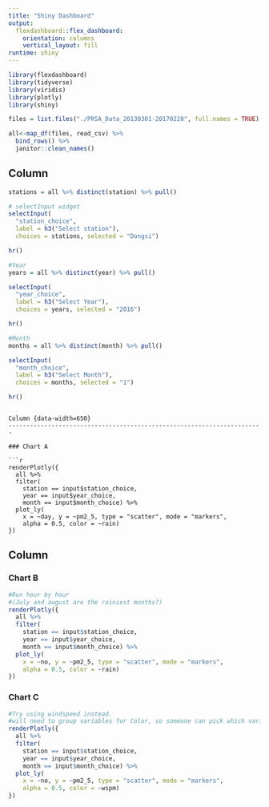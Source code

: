 ```yaml
---
title: "Shiny Dashboard"
output: 
  flexdashboard::flex_dashboard:
    orientation: columns
    vertical_layout: fill
runtime: shiny
---
```


```r
library(flexdashboard)
library(tidyverse)
library(viridis)
library(plotly)
library(shiny)
```


```r
files = list.files("./PRSA_Data_20130301-20170228", full.names = TRUE)

all<-map_df(files, read_csv) %>% 
  bind_rows() %>% 
  janitor::clean_names()
```



Column {.sidebar}
-----------------------------------------------------------------------

```r
stations = all %>% distinct(station) %>% pull()

# selectInput widget
selectInput(
  "station_choice", 
  label = h3("Select station"),
  choices = stations, selected = "Dongsi")

hr()

#Year
years = all %>% distinct(year) %>% pull()

selectInput(
  "year_choice", 
  label = h3("Select Year"),
  choices = years, selected = "2016")

hr()

#Month
months = all %>% distinct(month) %>% pull()

selectInput(
  "month_choice", 
  label = h3("Select Month"),
  choices = months, selected = "1")

hr()
```

```

Column {data-width=650}
-----------------------------------------------------------------------

### Chart A

```r

renderPlotly({
  all %>%
  filter(
    station == input$station_choice,
    year == input$year_choice,
    month == input$month_choice) %>%
  plot_ly(
    x = ~day, y = ~pm2_5, type = "scatter", mode = "markers",
    alpha = 0.5, color = ~rain)
})
```

Column {data-width=350}
-----------------------------------------------------------------------

### Chart B

```r
#Run hour by hour
#(July and august are the rainiest months?)
renderPlotly({
  all %>%
  filter(
    station == input$station_choice,
    year == input$year_choice,
    month == input$month_choice) %>%
  plot_ly(
    x = ~no, y = ~pm2_5, type = "scatter", mode = "markers",
    alpha = 0.5, color = ~rain)
})

```

### Chart C

```r
#Try using windspeed instead.
#will need to group variables for Color, so someone can pick which variable they want to look at (as the color) for each year, month and station
renderPlotly({
  all %>%
  filter(
    station == input$station_choice,
    year == input$year_choice,
    month == input$month_choice) %>%
  plot_ly(
    x = ~no, y = ~pm2_5, type = "scatter", mode = "markers",
    alpha = 0.5, color = ~wspm)
})

```

